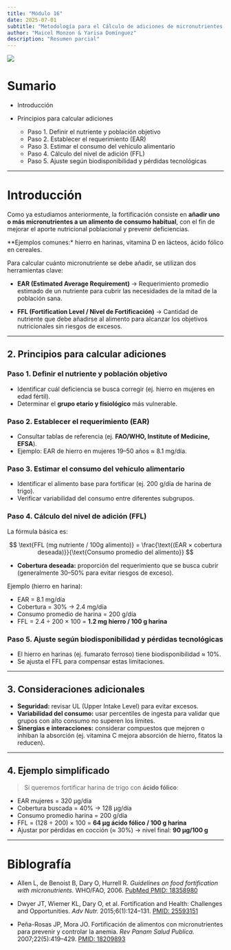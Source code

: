 ```yaml
---
title: "Módulo 16"
date: 2025-07-01
subtitle: "Metodología para el Cálculo de adiciones de micronutrientes usando EAR y FFL"
author: "Maicel Monzon & Yarisa Domínguez"
description: "Resumen parcial"
---
```


![](/static/images/micro3.png){fig-align="center"}

# Sumario

- Introducción

- Principios para calcular adiciones
  - Paso 1. Definir el nutriente y población objetivo
  - Paso 2. Establecer el requerimiento (EAR)
  - Paso 3. Estimar el consumo del vehículo alimentario
  - Paso 4. Cálculo del nivel de adición (FFL)
  - Paso 5. Ajuste según biodisponibilidad y pérdidas tecnológicas


---


# Introducción

Como ya estudiamos anteriormente, la fortificación consiste en **añadir uno o más micronutrientes a un alimento de consumo habitual**, con el fin de mejorar el aporte nutricional poblacional y prevenir deficiencias.

**Ejemplos comunes:* hierro en harinas, vitamina D en lácteos, ácido fólico en cereales.

Para calcular cuánto micronutriente se debe añadir, se utilizan dos herramientas clave:

* **EAR (Estimated Average Requirement)** → Requerimiento promedio estimado de un nutriente para cubrir las necesidades de la mitad de la población sana.



* **FFL (Fortification Level / Nivel de Fortificación)** → Cantidad de nutriente que debe añadirse al alimento para alcanzar los objetivos nutricionales sin riesgos de excesos.

---

## 2. Principios para calcular adiciones

### Paso 1. Definir el nutriente y población objetivo

* Identificar cuál deficiencia se busca corregir (ej. hierro en mujeres en edad fértil).
* Determinar el **grupo etario y fisiológico** más vulnerable.

### Paso 2. Establecer el requerimiento (EAR)

* Consultar tablas de referencia (ej. **FAO/WHO, Institute of Medicine, EFSA**).
* Ejemplo: EAR de hierro en mujeres 19–50 años ≈ 8.1 mg/día.

### Paso 3. Estimar el consumo del vehículo alimentario

* Identificar el alimento base para fortificar (ej. 200 g/día de harina de trigo).
* Verificar variabilidad del consumo entre diferentes subgrupos.

### Paso 4. Cálculo del nivel de adición (FFL)

La fórmula básica es:

$$
\text{FFL (mg nutriente / 100g alimento)} = \frac{\text{(EAR × cobertura deseada)}}{\text{Consumo promedio del alimento}}
$$

* **Cobertura deseada:** proporción del requerimiento que se busca cubrir (generalmente 30–50% para evitar riesgos de exceso).

Ejemplo (hierro en harina):

* EAR = 8.1 mg/día
* Cobertura = 30% → 2.4 mg/día
* Consumo promedio de harina = 200 g/día
* FFL = 2.4 ÷ 200 × 100 = **1.2 mg hierro / 100 g harina**

### Paso 5. Ajuste según biodisponibilidad y pérdidas tecnológicas

* El hierro en harinas (ej. fumarato ferroso) tiene biodisponibilidad ≈ 10%.
* Se ajusta el FFL para compensar estas limitaciones.

---

## 3. Consideraciones adicionales

* **Seguridad:** revisar UL (Upper Intake Level) para evitar excesos.
* **Variabilidad del consumo:** usar percentiles de ingesta para validar que grupos con alto consumo no superen los límites.
* **Sinergias e interacciones:** considerar compuestos que mejoren o inhiban la absorción (ej. vitamina C mejora absorción de hierro, fitatos la reducen).

---

## 4. Ejemplo  simplificado

> Si queremos fortificar harina de trigo con **ácido fólico**:

* EAR mujeres = 320 µg/día
* Cobertura buscada = 40% → 128 µg/día
* Consumo promedio harina = 200 g/día
* FFL = (128 ÷ 200) × 100 = **64 µg ácido fólico / 100 g harina**
* Ajustar por pérdidas en cocción (≈ 30%) → nivel final: **90 µg/100 g**

---



# Biblografía

- Allen L, de Benoist B, Dary O, Hurrell R. *Guidelines on food fortification with micronutrients.* WHO/FAO, 2006. [PubMed PMID: 18358980](https://pubmed.ncbi.nlm.nih.gov/18358980/)

- Dwyer JT, Wiemer KL, Dary O, et al. Fortification and Health: Challenges and Opportunities. *Adv Nutr.* 2015;6(1):124–131. [PMID: 25593151](https://pubmed.ncbi.nlm.nih.gov/25593151/)

- Peña-Rosas JP, Mora JO. Fortificación de alimentos con micronutrientes para prevenir y controlar la anemia. *Rev Panam Salud Publica.* 2007;22(5):419–429. [PMID: 18209893](https://pubmed.ncbi.nlm.nih.gov/18209893/)

